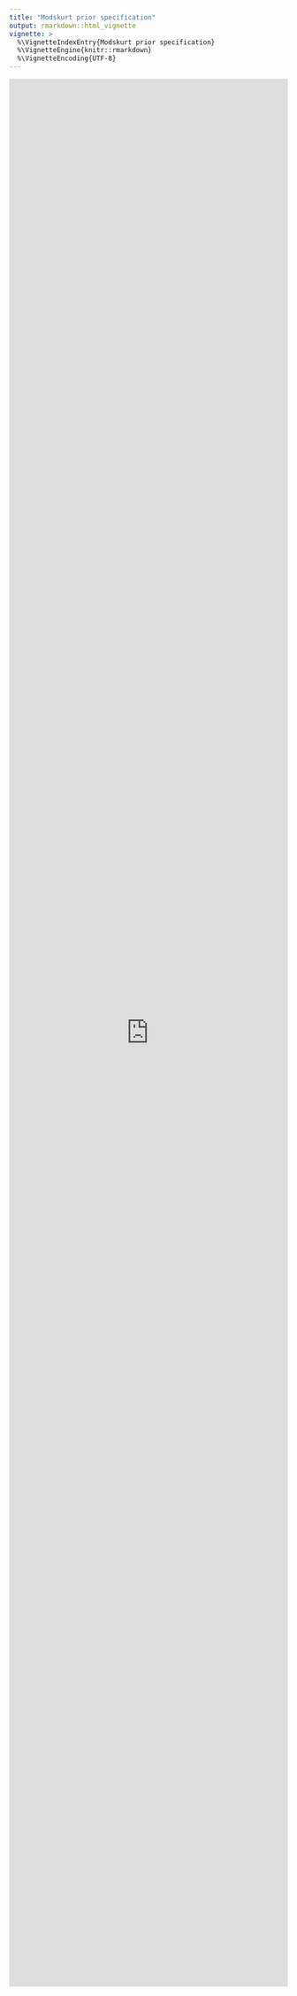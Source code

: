```yaml
---
title: "Modskurt prior specification"
output: rmarkdown::html_vignette
vignette: >
  %\VignetteIndexEntry{Modskurt prior specification}
  %\VignetteEngine{knitr::rmarkdown}
  %\VignetteEncoding{UTF-8}
---
```


<style>#main{max-width:64rem !important}</style>
<iframe width="100%" height="3450px" frameborder="0" src="https://observablehq.com/embed/@hdrab127/modskurt-prior-specs?cell=*"></iframe>
